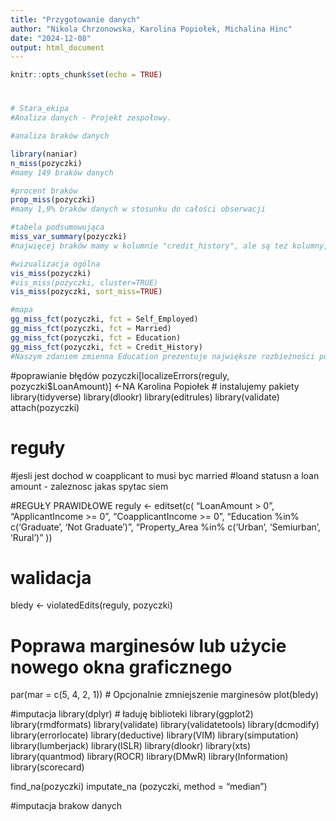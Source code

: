 ```yaml
---
title: "Przygotowanie danych"
author: "Nikola Chrzonowska, Karolina Popiołek, Michalina Hinc"
date: "2024-12-08"
output: html_document
---
```


```r
knitr::opts_chunk$set(echo = TRUE)
```

#
```r
# Stara_ekipa
#Analiza danych - Projekt zespołowy.

#analiza braków danych

library(naniar)
n_miss(pozyczki)
#mamy 149 braków danych

#procent braków
prop_miss(pozyczki)
#mamy 1,9% braków danych w stosunku do całości obserwacji

#tabela podsumowująca
miss_var_summary(pozyczki)
#najwięcej braków mamy w kolumnie "credit_history", ale są też kolumny, w których jest komplet danych

#wizualizacja ogólna
vis_miss(pozyczki)
#vis_miss(pozyczki, cluster=TRUE)
vis_miss(pozyczki, sort_miss=TRUE)

#mapa
gg_miss_fct(pozyczki, fct = Self_Employed)
gg_miss_fct(pozyczki, fct = Married)
gg_miss_fct(pozyczki, fct = Education)
gg_miss_fct(pozyczki, fct = Credit_History)
#Naszym zdaniem zmienna Education prezentuje największe rozbieżności pomiędzy brakami danych.
```

#poprawianie błędów
pozyczki[localizeErrors(reguly, pozyczki$LoanAmount)] <-NA
Karolina Popiołek
# instalujemy pakiety
library(tidyverse)
library(dlookr)
library(editrules)
library(validate)
attach(pozyczki)

# reguły
#jesli jest dochod w coapplicant to musi byc married
#loand statusn a loan amount - zaleznosc jakas spytac siem

#REGUŁY PRAWIDŁOWE
reguly <- editset(c(
  "LoanAmount > 0",
  "ApplicantIncome >= 0",
  "CoapplicantIncome >= 0",
  "Education %in% c('Graduate', 'Not Graduate')",
  "Property_Area %in% c('Urban', 'Semiurban', 'Rural')"
))

# walidacja
bledy <- violatedEdits(reguly, pozyczki)

# Poprawa marginesów lub użycie nowego okna graficznego
par(mar = c(5, 4, 2, 1)) # Opcjonalnie zmniejszenie marginesów
plot(bledy)

#imputacja
library(dplyr) # ładuję biblioteki
library(ggplot2)
library(rmdformats)
library(validate)
library(validatetools)
library(dcmodify)
library(errorlocate)
library(deductive)
library(VIM)
library(simputation)
library(lumberjack)
library(ISLR) 
library(dlookr)
library(xts)
library(quantmod)
library(ROCR)
library(DMwR)
library(Information)
library(scorecard)

find_na(pozyczki)
imputate_na (pozyczki, method = "median")


#imputacja brakow danych

